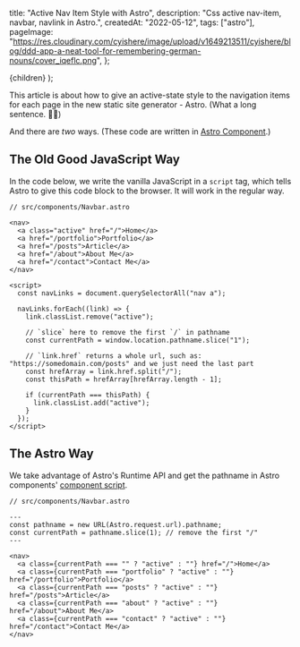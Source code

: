 
  title: "Active Nav Item Style with Astro",
  description: "Css active nav-item, navbar, navlink in Astro.",
  createdAt: "2022-05-12",
  tags: ["astro"],
  pageImage:
    "https://res.cloudinary.com/cyishere/image/upload/v1649213511/cyishere/blog/ddd-app-a-neat-tool-for-remembering-german-nouns/cover_iqeflc.png",
};

  <PostLayout meta={meta}>{children}</PostLayout>
);

This article is about how to give an active-state style to the navigation items for each page in the new static site generator - <ExternalLink href="https://astro.build">Astro</ExternalLink>. (What a long sentence. 😮‍💨)

And there are _two_ ways. (These code are written in [Astro Component](https://docs.astro.build/en/core-concepts/astro-components/#overview).)

## The Old Good JavaScript Way

In the code below, we write the vanilla JavaScript in a `script` tag, which tells Astro to give this code block to the browser. It will work in the regular way.

```astro
// src/components/Navbar.astro

<nav>
  <a class="active" href="/">Home</a>
  <a href="/portfolio">Portfolio</a>
  <a href="/posts">Article</a>
  <a href="/about">About Me</a>
  <a href="/contact">Contact Me</a>
</nav>

<script>
  const navLinks = document.querySelectorAll("nav a");

  navLinks.forEach((link) => {
    link.classList.remove("active");

    // `slice` here to remove the first `/` in pathname
    const currentPath = window.location.pathname.slice("1");

    // `link.href` returns a whole url, such as: "https://somedomain.com/posts" and we just need the last part
    const hrefArray = link.href.split("/");
    const thisPath = hrefArray[hrefArray.length - 1];

    if (currentPath === thisPath) {
      link.classList.add("active");
    }
  });
</script>
```

## The Astro Way

We take advantage of Astro's Runtime API and get the pathname in Astro components' [component script](https://docs.astro.build/en/core-concepts/astro-components/#the-component-script).

```astro
// src/components/Navbar.astro

---
const pathname = new URL(Astro.request.url).pathname;
const currentPath = pathname.slice(1); // remove the first "/"
---

<nav>
  <a class={currentPath === "" ? "active" : ""} href="/">Home</a>
  <a class={currentPath === "portfolio" ? "active" : ""} href="/portfolio">Portfolio</a>
  <a class={currentPath === "posts" ? "active" : ""} href="/posts">Article</a>
  <a class={currentPath === "about" ? "active" : ""} href="/about">About Me</a>
  <a class={currentPath === "contact" ? "active" : ""} href="/contact">Contact Me</a>
</nav>
```
